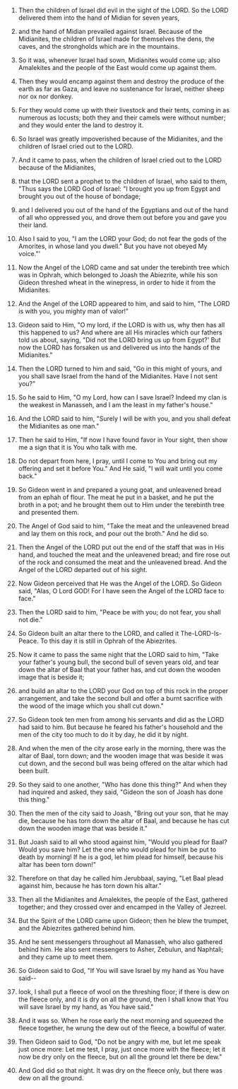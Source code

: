 
1. Then the children of Israel did evil in the sight of the LORD. So the LORD delivered them into the hand of Midian for seven years,

2. and the hand of Midian prevailed against Israel. Because of the Midianites, the children of Israel made for themselves the dens, the caves, and the strongholds which are in the mountains.

3. So it was, whenever Israel had sown, Midianites would come up; also Amalekites and the people of the East would come up against them.

4. Then they would encamp against them and destroy the produce of the earth as far as Gaza, and leave no sustenance for Israel, neither sheep nor ox nor donkey.

5. For they would come up with their livestock and their tents, coming in as numerous as locusts; both they and their camels were without number; and they would enter the land to destroy it.

6. So Israel was greatly impoverished because of the Midianites, and the children of Israel cried out to the LORD.

7. And it came to pass, when the children of Israel cried out to the LORD because of the Midianites,

8. that the LORD sent a prophet to the children of Israel, who said to them, "Thus says the LORD God of Israel: "I brought you up from Egypt and brought you out of the house of bondage;

9. and I delivered you out of the hand of the Egyptians and out of the hand of all who oppressed you, and drove them out before you and gave you their land.

10. Also I said to you, "I am the LORD your God; do not fear the gods of the Amorites, in whose land you dwell." But you have not obeyed My voice."'

11. Now the Angel of the LORD came and sat under the terebinth tree which was in Ophrah, which belonged to Joash the Abiezrite, while his son Gideon threshed wheat in the winepress, in order to hide it from the Midianites.

12. And the Angel of the LORD appeared to him, and said to him, "The LORD is with you, you mighty man of valor!"

13. Gideon said to Him, "O my lord, if the LORD is with us, why then has all this happened to us? And where are all His miracles which our fathers told us about, saying, "Did not the LORD bring us up from Egypt?' But now the LORD has forsaken us and delivered us into the hands of the Midianites."

14. Then the LORD turned to him and said, "Go in this might of yours, and you shall save Israel from the hand of the Midianites. Have I not sent you?"

15. So he said to Him, "O my Lord, how can I save Israel? Indeed my clan is the weakest in Manasseh, and I am the least in my father's house."

16. And the LORD said to him, "Surely I will be with you, and you shall defeat the Midianites as one man."

17. Then he said to Him, "If now I have found favor in Your sight, then show me a sign that it is You who talk with me.

18. Do not depart from here, I pray, until I come to You and bring out my offering and set it before You." And He said, "I will wait until you come back."

19. So Gideon went in and prepared a young goat, and unleavened bread from an ephah of flour. The meat he put in a basket, and he put the broth in a pot; and he brought them out to Him under the terebinth tree and presented them.

20. The Angel of God said to him, "Take the meat and the unleavened bread and lay them on this rock, and pour out the broth." And he did so.

21. Then the Angel of the LORD put out the end of the staff that was in His hand, and touched the meat and the unleavened bread; and fire rose out of the rock and consumed the meat and the unleavened bread. And the Angel of the LORD departed out of his sight.

22. Now Gideon perceived that He was the Angel of the LORD. So Gideon said, "Alas, O Lord GOD! For I have seen the Angel of the LORD face to face."

23. Then the LORD said to him, "Peace be with you; do not fear, you shall not die."

24. So Gideon built an altar there to the LORD, and called it The-LORD-Is-Peace. To this day it is still in Ophrah of the Abiezrites.

25. Now it came to pass the same night that the LORD said to him, "Take your father's young bull, the second bull of seven years old, and tear down the altar of Baal that your father has, and cut down the wooden image that is beside it;

26. and build an altar to the LORD your God on top of this rock in the proper arrangement, and take the second bull and offer a burnt sacrifice with the wood of the image which you shall cut down."

27. So Gideon took ten men from among his servants and did as the LORD had said to him. But because he feared his father's household and the men of the city too much to do it by day, he did it by night.

28. And when the men of the city arose early in the morning, there was the altar of Baal, torn down; and the wooden image that was beside it was cut down, and the second bull was being offered on the altar which had been built.

29. So they said to one another, "Who has done this thing?" And when they had inquired and asked, they said, "Gideon the son of Joash has done this thing."

30. Then the men of the city said to Joash, "Bring out your son, that he may die, because he has torn down the altar of Baal, and because he has cut down the wooden image that was beside it."

31. But Joash said to all who stood against him, "Would you plead for Baal? Would you save him? Let the one who would plead for him be put to death by morning! If he is a god, let him plead for himself, because his altar has been torn down!"

32. Therefore on that day he called him Jerubbaal, saying, "Let Baal plead against him, because he has torn down his altar."

33. Then all the Midianites and Amalekites, the people of the East, gathered together; and they crossed over and encamped in the Valley of Jezreel.

34. But the Spirit of the LORD came upon Gideon; then he blew the trumpet, and the Abiezrites gathered behind him.

35. And he sent messengers throughout all Manasseh, who also gathered behind him. He also sent messengers to Asher, Zebulun, and Naphtali; and they came up to meet them.

36. So Gideon said to God, "If You will save Israel by my hand as You have said--

37. look, I shall put a fleece of wool on the threshing floor; if there is dew on the fleece only, and it is dry on all the ground, then I shall know that You will save Israel by my hand, as You have said."

38. And it was so. When he rose early the next morning and squeezed the fleece together, he wrung the dew out of the fleece, a bowlful of water.

39. Then Gideon said to God, "Do not be angry with me, but let me speak just once more: Let me test, I pray, just once more with the fleece; let it now be dry only on the fleece, but on all the ground let there be dew."

40. And God did so that night. It was dry on the fleece only, but there was dew on all the ground.


